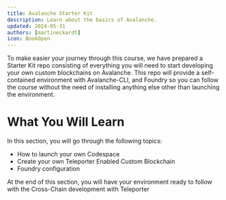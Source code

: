 ```yaml
---
title: Avalanche Starter Kit
description: Learn about the basics of Avalanche.
updated: 2024-05-31
authors: [martineckardt]
icon: BookOpen
---
```


To make easier your journey through this course, we have prepared a Starter Kit repo consisting of everything you will need to start developing your own custom blockchains on Avalanche. This repo will provide a self-contained environment with Avalanche-CLI, and Foundry so you can follow the course without the need of installing anything else other than launching the environment.

# What You Will Learn

In this section, you will go through the following topics:

- How to launch your own Codespace
- Create your own Teleporter Enabled Custom Blockchain
- Foundry configuration

At the end of this section, you will have your environment ready to follow with the Cross-Chain development with Teleporter 
